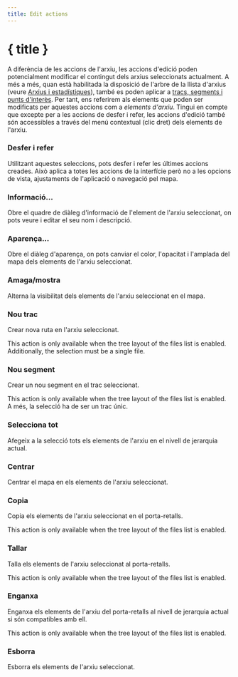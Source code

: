 ```yaml
---
title: Edit actions
---
```


<script lang="ts">
</script>

# { title }

A diferència de les accions de l'arxiu, les accions d'edició poden potencialment modificar el contingut dels arxius seleccionats actualment.
A més a més, quan està habilitada la disposició de l'arbre de la llista d'arxius (veure [Arxius i estadístiques](../files-and-stats)), també es poden aplicar a [tracs, segments i punts d'interès](../gpx).
Per tant, ens referirem als elements que poden ser modificats per aquestes accions com a _elements d'arxiu_.
Tingui en compte que excepte per a les accions de desfer i refer, les accions d'edició també són accessibles a través del menú contextual (clic dret) dels elements de l'arxiu.

### <Undo2 size="16" class="inline-block" style="margin-bottom: 2px" /><Redo2 size="16" class="inline-block" style="margin-bottom: 2px" /> Desfer i refer

Utilitzant aquestes seleccions, pots desfer i refer les últimes accions creades.
Això aplica a totes les accions de la interfície però no a les opcions de vista, ajustaments de l'aplicació o navegació pel mapa.

### <Info size="16" class="inline-block" style="margin-bottom: 2px" /> Informació...

Obre el quadre de diàleg d'informació de l'element de l'arxiu seleccionat, on pots veure i editar el seu nom i descripció.

### <PaintBucket size="16" class="inline-block" style="margin-bottom: 2px" /> Aparença...

Obre el diàleg d'aparença, on pots canviar el color, l'opacitat i l'amplada del mapa dels elements de l'arxiu seleccionat.

### <EyeOff size="16" class="inline-block" style="margin-bottom: 2px" /> Amaga/mostra

Alterna la visibilitat dels elements de l'arxiu seleccionat en el mapa.

### <Plus size="16" class="inline-block" style="margin-bottom: 2px" /> Nou trac

Crear nova ruta en l'arxiu seleccionat.

<DocsNote>

This action is only available when the tree layout of the files list is enabled.
Additionally, the selection must be a single file.

</DocsNote>

### <Plus size="16" class="inline-block" style="margin-bottom: 2px" /> Nou segment

Crear un nou segment en el trac seleccionat.

<DocsNote>

This action is only available when the tree layout of the files list is enabled.
A més, la selecció ha de ser un trac únic.

</DocsNote>

### <FileStack size="16" class="inline-block" style="margin-bottom: 2px" /> Selecciona tot

Afegeix a la selecció tots els elements de l'arxiu en el nivell de jerarquia actual.

### <Maximize size="16" class="inline-block" style="margin-bottom: 2px" /> Centrar

Centrar el mapa en els elements de l'arxiu seleccionat.

### <ClipboardCopy size="16" class="inline-block" style="margin-bottom: 2px" /> Copia

Copia els elements de l'arxiu seleccionat en el porta-retalls.

<DocsNote>

This action is only available when the tree layout of the files list is enabled.

</DocsNote>

### <Scissors size="16" class="inline-block" style="margin-bottom: 2px" /> Tallar

Talla els elements de l'arxiu seleccionat al porta-retalls.

<DocsNote>

This action is only available when the tree layout of the files list is enabled.

</DocsNote>

### <ClipboardPaste size="16" class="inline-block" style="margin-bottom: 2px" /> Enganxa

Enganxa els elements de l'arxiu del porta-retalls al nivell de jerarquia actual si són compatibles amb ell.

<DocsNote>

This action is only available when the tree layout of the files list is enabled.

</DocsNote>

### <Trash2 size="16" class="inline-block" style="margin-bottom: 2px" /> Esborra

Esborra els elements de l'arxiu seleccionat.
